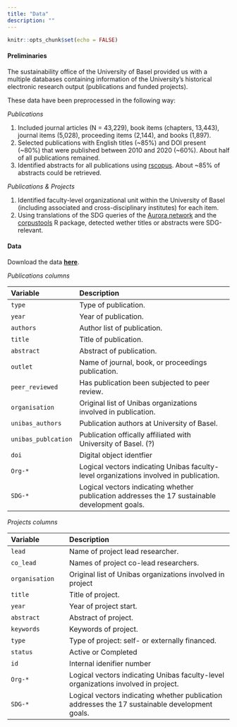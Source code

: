 ```yaml
---
title: "Data"
description: ""
---
```


```r
knitr::opts_chunk$set(echo = FALSE)
```

#### Preliminaries

The sustainability office of the University of Basel provided us with a multiple databases containing information of the University's historical electronic research output (publications and funded projects). 

These data have been preprocessed in the following way:

<i>Publications</i>

1. Included journal articles (N = 43,229), book items (chapters, 13,443), journal items (5,028), proceeding items (2,144), and books (1,897).
2. Selected publications with English titles (~85%) and DOI present (~80%) that were published between 2010 and 2020 (~60%). About half of all publications remained.    
3. Identified abstracts for all publications using <a href="https://cran.r-project.org/web/packages/rscopus/index.html">rscopus</a>. About ~85% of abstracts could be retrieved.    

<i>Publications & Projects</i>

1. Identified faculty-level organizational unit within the University of Basel (including associated and cross-disciplinary institutes) for each item. 
2. Using translations of the SDG queries of the <a href="https://github.com/Aurora-Network-Global/sdg-queries">Aurora network</a> and the <a href="https://cran.r-project.org/web/packages/corpustools/corpustools.pdf">corpustools</a> R package, detected wether titles or abstracts were SDG-relevant.  

#### Data

Download the data <a href="https://www.dropbox.com/s/2auu31t3e3gdc74/UnibasSDGs.zip?dl=1"><b>here</b></a>.

<i>Publications columns</i>

| Variable | Description |
|:-------------|:-------------------------------------|
| `type` | Type of publication. |
| `year` | Year of publication.  |
| `authors` | Author list of publication. |
| `title` | Title of publication. |   
| `abstract` | Abstract of publication. |
| `outlet` | Name of journal, book, or proceedings publication. |
| `peer_reviewed` | Has publication been subjected to peer review. |
| `organisation` | Original list of Unibas organizations involved in publication. |
| `unibas_authors` | Publication authors at University of Basel. |
| `unibas_publcation` | Publication offically affiliated with University of Basel. (?) |
| `doi` | Digital object identfier |
| `Org-*` | Logical vectors indicating Unibas faculty-level organizations involved in publication. |
| `SDG-*` | Logical vectors indicating whether publication addresses the 17 sustainable development goals. |

<i>Projects columns</i>

| Variable | Description |
|:-------------|:-------------------------------------|
| `lead` | Name of project lead researcher. |
| `co_lead` | Names of project co-lead researchers.  |
| `organisation` | Original list of Unibas organizations involved in project |
| `title` | Title of project. |
| `year` | Year of project start.  |
| `abstract` | Abstract of project. |
| `keywords` |  Keywords of project. |
| `type` | Type of project: self- or externally financed. |
| `status` | Active or Completed |
| `id` | Internal idenifier number |
| `Org-*` | Logical vectors indicating Unibas faculty-level organizations involved in project. |
| `SDG-*` | Logical vectors indicating whether publication addresses the 17 sustainable development goals. |
